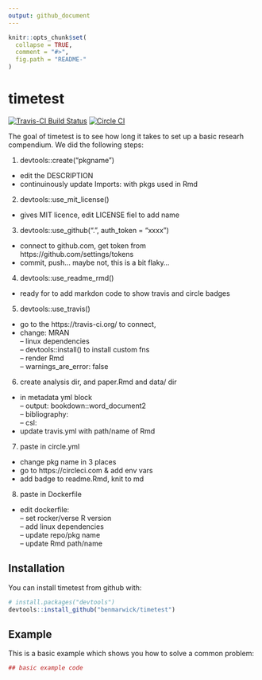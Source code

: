 ```yaml
---
output: github_document
---
```


<!-- README.md is generated from README.Rmd. Please edit that file -->

```r
knitr::opts_chunk$set(
  collapse = TRUE,
  comment = "#>",
  fig.path = "README-"
)
```

# timetest

[![Travis-CI Build Status](https://travis-ci.org/benmarwick/timetest.svg?branch=master)](https://travis-ci.org/benmarwick/timetest)  [![Circle CI](https://circleci.com/gh/benmarwick/timetest.svg?style=shield&circle-token=:circle-token)](https://circleci.com/gh/benmarwick/timetest)

The goal of timetest is to see how long it takes to set up a basic researh compendium. We did the following steps:

1. devtools::create("pkgname")    


- edit the DESCRIPTION
- continuinously update Imports: with pkgs used in Rmd

2. devtools::use_mit_license()

- gives MIT licence, edit LICENSE fiel to add name

3. devtools::use_github(".", auth_token = "xxxx")         

- connect to github.com, get token from https://github.com/settings/tokens
- commit, push... maybe not, this is a bit flaky...

4. devtools::use_readme_rmd()     

- ready for to add markdon code to show travis and circle badges

5. devtools::use_travis()         

- go to the https://travis-ci.org/ to connect, 
- change: MRAN    
-- linux dependencies    
-- devtools::install() to install custom fns     
-- render Rmd    
-- warnings_are_error: false    

6. create analysis dir, and paper.Rmd and data/ dir

- in metadata yml block    
-- output: bookdown::word_document2    
-- bibliography:     
-- csl:      
- update travis.yml with path/name of Rmd    

7. paste in circle.yml           

- change pkg name in 3 places   
- go to https://circleci.com & add env vars
- add badge to readme.Rmd, knit to md   

8. paste in Dockerfile           

- edit dockerfile:     
-- set rocker/verse R version    
-- add linux dependencies    
-- update repo/pkg name   
-- update Rmd path/name    


## Installation

You can install timetest from github with:

```r
# install.packages("devtools")
devtools::install_github("benmarwick/timetest")
```

## Example

This is a basic example which shows you how to solve a common problem:

```r
## basic example code
```
